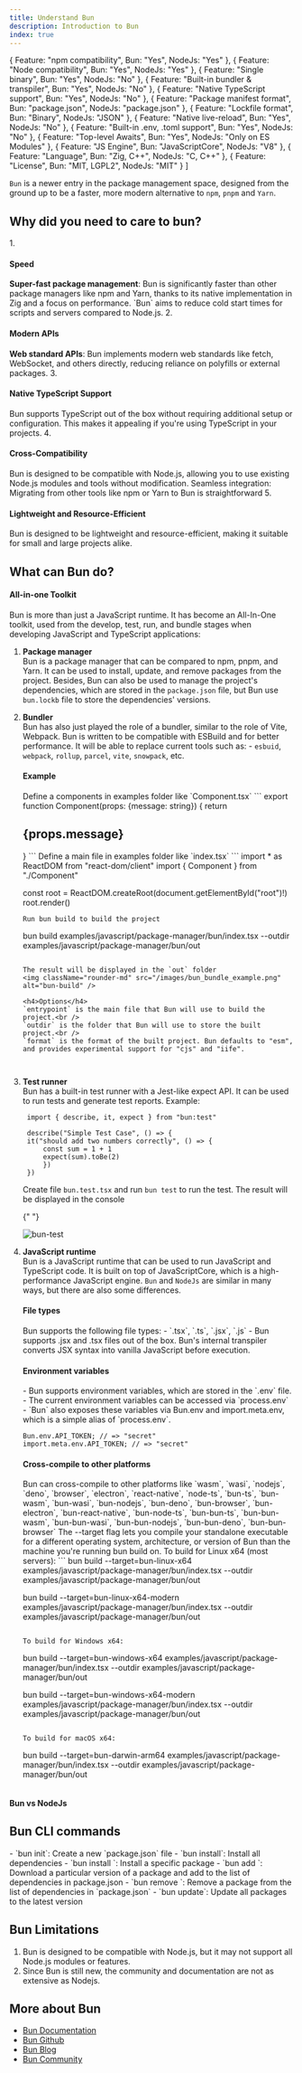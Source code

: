 ```yaml
---
title: Understand Bun
description: Introduction to Bun
index: true
---
```


   { Feature: "npm compatibility", Bun: "Yes", NodeJs: "Yes" },
   { Feature: "Node compatibility", Bun: "Yes", NodeJs: "Yes" },
   { Feature: "Single binary", Bun: "Yes", NodeJs: "No" },
   { Feature: "Built-in bundler & transpiler", Bun: "Yes", NodeJs: "No" },
   { Feature: "Native TypeScript support", Bun: "Yes", NodeJs: "No" },
   { Feature: "Package manifest format", Bun: "package.json", NodeJs: "package.json" },
   { Feature: "Lockfile format", Bun: "Binary", NodeJs: "JSON" },
   { Feature: "Native live-reload", Bun: "Yes", NodeJs: "No" },
   { Feature: "Built-in .env, .toml support", Bun: "Yes", NodeJs: "No" },
   { Feature: "Top-level Awaits", Bun: "Yes", NodeJs: "Only on ES Modules" },
   { Feature: "JS Engine", Bun: "JavaScriptCore", NodeJs: "V8" },
   { Feature: "Language", Bun: "Zig, C++", NodeJs: "C, C++" },
   { Feature: "License", Bun: "MIT, LGPL2", NodeJs: "MIT" }
]

`Bun` is a newer entry in the package management space, designed from the ground up to be a faster,
more modern alternative to `npm`, `pnpm` and `Yarn`.

<h2>Why did you need to care to bun?</h2>
1. <h4>Speed</h4> 
<b>Super-fast package management</b>: Bun is significantly faster than other package
managers like npm and Yarn, thanks to its native implementation in Zig and a focus on performance. 
`Bun` aims to reduce cold start times for scripts and servers compared to Node.js. 
2. <h4>Modern APIs</h4>
<b>Web standard APIs</b>: Bun implements modern web standards like fetch, WebSocket, and others
directly, reducing reliance on polyfills or external packages. 
3. <h4>Native TypeScript Support</h4> 
Bun supports TypeScript out of the box without requiring additional setup or configuration. This makes
it appealing if you're using TypeScript in your projects. 
4. <h4>Cross-Compatibility</h4> 
Bun is designed to
be compatible with Node.js, allowing you to use existing Node.js modules and tools without
modification. Seamless integration: Migrating from other tools like npm or Yarn to Bun is
straightforward 
5. <h4>Lightweight and Resource-Efficient</h4> 
Bun is designed to be lightweight and
resource-efficient, making it suitable for small and large projects alike.

<h2>What can Bun do?</h2>

<h4>All-in-one Toolkit </h4>

Bun is more than just a JavaScript runtime. It has become an All-In-One toolkit,
used from the develop, test, run, and bundle stages when developing JavaScript and TypeScript applications:

1. <b>Package manager </b>
   <br />
   Bun is a package manager that can be compared to npm, pnpm, and Yarn. It can be used to install,
   update, and remove packages from the project. Besides, Bun can also be used to manage the
   project's dependencies, which are stored in the `package.json` file, but Bun use `bun.lockb` file
   to store the dependencies' versions.

2. <b>Bundler</b> <br />
   Bun has also just played the role of a bundler, similar to the role of Vite, Webpack. Bun is
   written to be compatible with ESBuild and for better performance. It will be able to replace
   current tools such as: - `esbuid`, `webpack`, `rollup`, `parcel`, `vite`, `snowpack`, etc.

   <h4>Example</h4>
    Define a components in examples folder like `Component.tsx`
    ```
    export function Component(props: {message: string}) {
        return <h2>{props.message}</h2>
    }
    ```
    Define a main file in examples folder like `index.tsx`
    ```
    import * as ReactDOM from "react-dom/client"
    import { Component } from "./Component"

    const root = ReactDOM.createRoot(document.getElementById("root")!)
    root.render(<Component message="FE tier 1!" />)
    ```
    Run bun build to build the project
    ```
    bun build examples/javascript/package-manager/bun/index.tsx --outdir examples/javascript/package-manager/bun/out
    ```

    The result will be displayed in the `out` folder
    <img className="rounder-md" src="/images/bun_bundle_example.png" alt="bun-build" />
    
    <h4>Options</h4>
    `entrypoint` is the main file that Bun will use to build the project.<br />
    `outdir` is the folder that Bun will use to store the built project.<br />
    `format` is the format of the built project. Bun defaults to "esm", and provides experimental support for "cjs" and "iife".
      


3. <b>Test runner </b> <br />
   Bun has a built-in test runner with a Jest-like expect API. It can be used to run tests and
   generate test reports. Example:

   ```
    import { describe, it, expect } from "bun:test"

    describe("Simple Test Case", () => {
    it("should add two numbers correctly", () => {
        const sum = 1 + 1
        expect(sum).toBe(2)
        })
    })
   ```

   Create file `bun.test.tsx` and run `bun test` to run the test.
   The result will be displayed in the console

   {" "}

   <img className="rounder-md" src="/images/sample_bun_test.png" alt="bun-test" />

4. <b>JavaScript runtime </b> <br /> Bun is a JavaScript runtime that can be used to run JavaScript
   and TypeScript code. It is built on top of JavaScriptCore, which is a high-performance JavaScript
   engine. `Bun` and `NodeJs` are similar in many ways, but there are also some differences.

   <h4> File types </h4>
   Bun supports the following file types:
   - `.tsx`, `.ts`, `.jsx`, `.js`
   - Bun supports .jsx and .tsx files out of the box. Bun's internal transpiler converts JSX syntax into vanilla JavaScript before execution.
   <h4> Environment variables </h4>
   - Bun supports environment variables, which are stored in the `.env` file.
   - The current environment variables can be accessed via `process.env`
   - `Bun` also exposes these variables via Bun.env and import.meta.env, which is a simple alias of `process.env`.

   ```
   Bun.env.API_TOKEN; // => "secret"
   import.meta.env.API_TOKEN; // => "secret"
   ```

   <h4>Cross-compile to other platforms </h4>
      Bun can cross-compile to other platforms like `wasm`, `wasi`, `nodejs`, `deno`, `browser`, `electron`, `react-native`, `node-ts`, `bun-ts`, `bun-wasm`, `bun-wasi`, `bun-nodejs`, `bun-deno`, `bun-browser`, `bun-electron`, `bun-react-native`, `bun-node-ts`, `bun-bun-ts`, `bun-bun-wasm`, `bun-bun-wasi`, `bun-bun-nodejs`, `bun-bun-deno`, `bun-bun-browser`
      The --target flag lets you compile your standalone executable for a different operating system, architecture, or version of Bun than the machine you're running bun build on.
   To build for Linux x64 (most servers):
   ```
   bun build --target=bun-linux-x64 examples/javascript/package-manager/bun/index.tsx --outdir examples/javascript/package-manager/bun/out
    
    bun build --target=bun-linux-x64-modern examples/javascript/package-manager/bun/index.tsx --outdir examples/javascript/package-manager/bun/out

   ```

   To build for Windows x64:
   ```
   bun build --target=bun-windows-x64 examples/javascript/package-manager/bun/index.tsx --outdir examples/javascript/package-manager/bun/out

   bun build --target=bun-windows-x64-modern examples/javascript/package-manager/bun/index.tsx --outdir examples/javascript/package-manager/bun/out
   ```
   
   To build for macOS x64:
   ```
   bun build --target=bun-darwin-arm64 examples/javascript/package-manager/bun/index.tsx --outdir examples/javascript/package-manager/bun/out

   ```
  <h4>Bun vs NodeJs</h4>

<Table headers={["Feature", "Bun", "NodeJs"]} data={data} />

<h2>Bun CLI commands</h2>
- `bun init`: Create a new `package.json` file
- `bun install`: Install all dependencies
- `bun install <package-name>`: Install a specific package
- `bun add <package-name>`: Download a particular version of a package and add to the list of dependencies in package.json
- `bun remove <package-name>`: Remove a package from the list of dependencies in `package.json`
- `bun update`: Update all packages to the latest version

<h2>Bun Limitations</h2>

1.  Bun is designed to be compatible with Node.js, but it may not support all Node.js modules or features.
2.  Since Bun is still new, the community and documentation are not as extensive as Nodejs.

<h2>More about Bun</h2>

- [Bun Documentation](https://bun.sh/docs)
- [Bun Github](https://github.com/oven-sh/bun)
- [Bun Blog](https://bun.sh/blog)
- [Bun Community](https://bun.sh/community)


